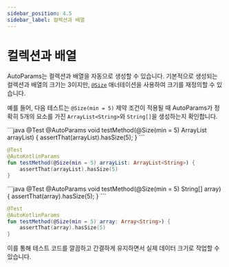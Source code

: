 ```yaml
---
sidebar_position: 4.5
sidebar_label: 컬렉션과 배열
---
```



# 컬렉션과 배열

AutoParams는 컬렉션과 배열을 자동으로 생성할 수 있습니다. 기본적으로 생성되는 컬렉션과 배열의 크기는 3이지만, [`@Size`](https://javadoc.io/static/jakarta.validation/jakarta.validation-api/3.0.2/jakarta/validation/constraints/Size.html) 애너테이션을 사용하여 크기를 재정의할 수 있습니다.

예를 들어, 다음 테스트는 `@Size(min = 5)` 제약 조건이 적용될 때 AutoParams가 정확히 5개의 요소를 가진 `ArrayList<String>`와 `String[]`을 생성하는지 확인합니다.

<JavaKotlinCodeBlock>
```java
@Test
@AutoParams
void testMethod(@Size(min = 5) ArrayList<String> arrayList) {
    assertThat(arrayList).hasSize(5);
}
```

```kotlin
@Test
@AutoKotlinParams
fun testMethod(@Size(min = 5) arrayList: ArrayList<String>) {
    assertThat(arrayList).hasSize(5)
}
```
</JavaKotlinCodeBlock>

<JavaKotlinCodeBlock>
```java
@Test
@AutoParams
void testMethod(@Size(min = 5) String[] array) {
    assertThat(array).hasSize(5);
}
```

```kotlin
@Test
@AutoKotlinParams
fun testMethod(@Size(min = 5) array: Array<String>) {
    assertThat(array).hasSize(5)
}
```
</JavaKotlinCodeBlock>

이를 통해 테스트 코드를 깔끔하고 간결하게 유지하면서 실제 데이터 크기로 작업할 수 있습니다.
